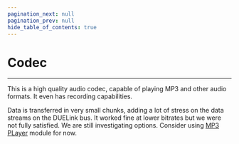 ```yaml
---
pagination_next: null
pagination_prev: null
hide_table_of_contents: true
---
```



# Codec

---

This is a high quality audio codec, capable of playing MP3 and other audio formats. It even has recording capabilities.

Data is transferred in very small chunks, adding a lot of stress on the data streams on the DUELink bus. It worked fine at lower bitrates but we were not fully satisfied. We are still investigating options. Consider using [MP3 PLayer](../sound/mp3) module for now.
